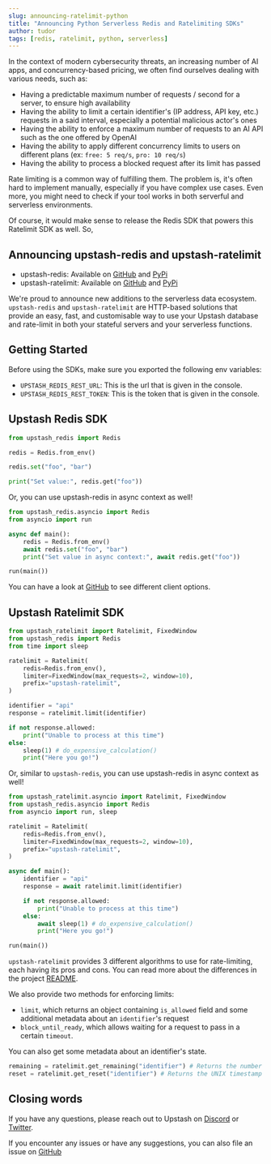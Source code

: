 ```yaml
---
slug: announcing-ratelimit-python
title: "Announcing Python Serverless Redis and Ratelimiting SDKs"
author: tudor
tags: [redis, ratelimit, python, serverless]
---
```


In the context of modern cybersecurity threats,  an increasing number of AI apps, and concurrency-based pricing, we often find ourselves dealing with various needs, such as:
- Having a predictable maximum number of requests / second for a server, to ensure high availability
- Having the ability to limit a certain identifier's (IP address, API key, etc.) requests in a said interval, especially a potential malicious actor's ones
- Having the ability to enforce a maximum number of requests to an AI API such as the one offered by OpenAI
- Having the ability to apply different concurrency limits to users on different plans (ex: `free: 5 req/s`, `pro: 10 req/s`)
- Having the ability to process a blocked request after its limit has passed

Rate limiting is a common way of fulfilling them. The problem is, it's often hard to implement manually, especially if you have complex use cases. Even more, you might need to check if your tool works in both serverful and serverless environments.

Of course, it would make sense to release the Redis SDK that powers this Ratelimit SDK as well. So,

## Announcing upstash-redis and upstash-ratelimit
- upstash-redis: Available on [GitHub](https://github.com/upstash/redis-python) and [PyPi](https://pypi.org/project/upstash-redis/)
- upstash-ratelimit: Available on [GitHub](https://github.com/upstash/ratelimit-python) and [PyPi](https://pypi.org/project/upstash-ratelimit/)

We're proud to announce new additions to the serverless data ecosystem. 
`upstash-redis` and `upstash-ratelimit` are HTTP-based solutions that provide an easy, fast, and customisable way to use your Upstash database and rate-limit in both your stateful servers and your serverless functions.


## Getting Started
Before using the SDKs, make sure you exported the following env variables:
- `UPSTASH_REDIS_REST_URL`: This is the url that is given in the console.
- `UPSTASH_REDIS_REST_TOKEN`: This is the token that is given in the console.


## Upstash Redis SDK

```python
from upstash_redis import Redis

redis = Redis.from_env()

redis.set("foo", "bar")

print("Set value:", redis.get("foo"))
```

Or, you can use upstash-redis in async context as well!

```python
from upstash_redis.asyncio import Redis
from asyncio import run

async def main():
    redis = Redis.from_env()
    await redis.set("foo", "bar")
    print("Set value in async context:", await redis.get("foo"))

run(main())
```

You can have a look at [GitHub](https://github.com/upstash/redis-python) to see different client options.

## Upstash Ratelimit SDK

```python
from upstash_ratelimit import Ratelimit, FixedWindow
from upstash_redis import Redis
from time import sleep

ratelimit = Ratelimit(
    redis=Redis.from_env(),
    limiter=FixedWindow(max_requests=2, window=10),
    prefix="upstash-ratelimit",
)

identifier = "api"
response = ratelimit.limit(identifier)

if not response.allowed:
    print("Unable to process at this time")
else:
    sleep(1) # do_expensive_calculation()
    print("Here you go!")
```

Or, similar to `upstash-redis`, you can use upstash-redis in async context as well!

```python
from upstash_ratelimit.asyncio import Ratelimit, FixedWindow
from upstash_redis.asyncio import Redis
from asyncio import run, sleep

ratelimit = Ratelimit(
    redis=Redis.from_env(),
    limiter=FixedWindow(max_requests=2, window=10),
    prefix="upstash-ratelimit",
)

async def main():
    identifier = "api"
    response = await ratelimit.limit(identifier)

    if not response.allowed:
        print("Unable to process at this time")
    else:
        await sleep(1) # do_expensive_calculation()
        print("Here you go!")

run(main())
```

`upstash-ratelimit` provides 3 different algorithms to use for rate-limiting, each having its pros and cons. You can read more about the differences in the project [README](https://github.com/upstash/ratelimit-python).

We also provide two methods for enforcing limits:
- `limit`, which returns an object containing `is_allowed` field and some additional metadata about an `identifier`'s request
- `block_until_ready`, which allows waiting for a request to pass in a certain `timeout`.

You can also get some metadata about an identifier's state.

```python
remaining = ratelimit.get_remaining("identifier") # Returns the number of requests left for the given identifier.
reset = ratelimit.get_reset("identifier") # Returns the UNIX timestamp in seconds when the remaining requests will be reset or replenished.
```
## Closing words
If you have any questions, please reach out to Upstash on [Discord](https://upstash.com/discord) or [Twitter](https://twitter.com/upstash). 

If you encounter any issues or have any suggestions, you can also file an issue on [GitHub](https://github.com/upstash/ratelimit-python)
